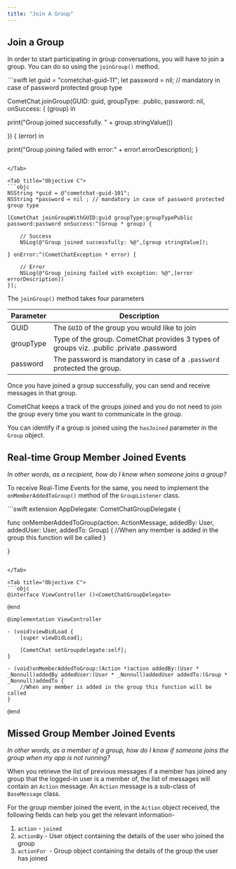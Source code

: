 ```yaml
---
title: "Join A Group"
---
```




## Join a Group

In order to start participating in group conversations, you will have to join a group. You can do so using the `joinGroup()` method.

<Tabs>
<Tab title="Swift">
```swift
let guid = "cometchat-guid-11";
let password = nil; // mandatory in case of password protected group type

CometChat.joinGroup(GUID: guid, groupType: .public, password: nil, onSuccess: { (group) in

  print("Group joined successfully. " + group.stringValue())

}) { (error) in

  print("Group joining failed with error:" + error!.errorDescription);
}
```

</Tab>

<Tab title="Objective C">
```objc
NSString *guid = @"cometchat-guid-101";
NSString *password = nil ; // mandatory in case of password protected group type

[CometChat joinGroupWithGUID:guid groupType:groupTypePublic password:password onSuccess:^(Group * group) {

    // Success
    NSLog(@"Group joined successfully: %@",[group stringValue]);

} onError:^(CometChatException * error) {

    // Error
    NSLog(@"Group joining failed with exception: %@",[error errorDescription])
}];
```

</Tab>

</Tabs>

The `joinGroup()` method takes four parameters

| Parameter | Description                                                                             |
| --------- | --------------------------------------------------------------------------------------- |
| GUID      | The `GUID` of the group you would like to join                                          |
| groupType | Type of the group. CometChat provides 3 types of groups viz. .public .private .password |
| password  | The password is mandatory in case of a `.password` protected the group.                 |

Once you have joined a group successfully, you can send and receive messages in that group.

CometChat keeps a track of the groups joined and you do not need to join the group every time you want to communicate in the group.

You can identify if a group is joined using the `hasJoined` parameter in the `Group` object.

## Real-time Group Member Joined Events

*In other words, as a recipient, how do I know when someone joins a group?*

To receive Real-Time Events for the same, you need to implement the `onMemberAddedToGroup()` method of the `GroupListener` class.

<Tabs>
<Tab title="Swift">
```swift
extension AppDelegate: CometChatGroupDelegate {

  func onMemberAddedToGroup(action: ActionMessage, addedBy: User, addedUser: User, addedTo: Group) {
      //When any member is added in the group this function will be called
  }

}
```

</Tab>

<Tab title="Objective C">
```objc
@interface ViewController ()<CometChatGroupDelegate>

@end

@implementation ViewController

- (void)viewDidLoad {
    [super viewDidLoad];

    [CometChat setGroupdelegate:self];
}

- (void)onMemberAddedToGroup:(Action *)action addedBy:(User * _Nonnull)addedBy addedUser:(User * _Nonnull)addedUser addedTo:(Group * _Nonnull)addedTo {
    //When any member is added in the group this function will be called
}

@end
```

</Tab>

</Tabs>

## Missed Group Member Joined Events

*In other words, as a member of a group, how do I know if someone joins the group when my app is not running?*

When you retrieve the list of previous messages if a member has joined any group that the logged-in user is a member of, the list of messages will contain an `Action` message. An `Action` message is a sub-class of `BaseMessage` class.

For the group member joined the event, in the `Action` object received, the following fields can help you get the relevant information-

1. `action` - `joined`
2. `actionBy` - User object containing the details of the user who joined the group
3. `actionFor `- Group object containing the details of the group the user has joined
